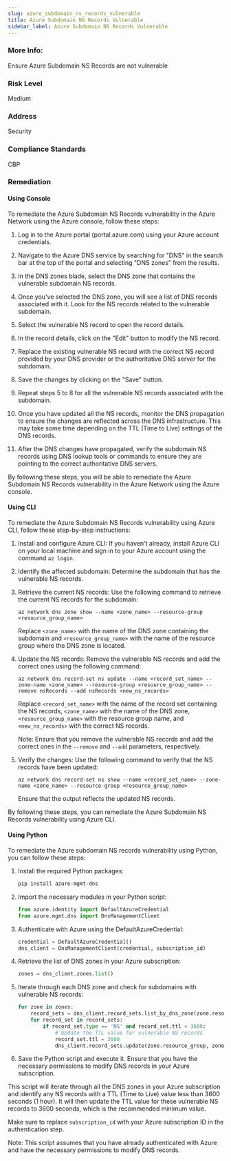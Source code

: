 ```yaml
---
slug: azure_subdomain_ns_records_vulnerable
title: Azure Subdomain NS Records Vulnerable
sidebar_label: Azure Subdomain NS Records Vulnerable
---
```


### More Info:

Ensure Azure Subdomain NS Records are not vulnerable

### Risk Level

Medium

### Address

Security

### Compliance Standards

CBP

### Remediation

#### Using Console

To remediate the Azure Subdomain NS Records vulnerability in the Azure Network using the Azure console, follow these steps:

1. Log in to the Azure portal (portal.azure.com) using your Azure account credentials.

2. Navigate to the Azure DNS service by searching for "DNS" in the search bar at the top of the portal and selecting "DNS zones" from the results.

3. In the DNS zones blade, select the DNS zone that contains the vulnerable subdomain NS records.

4. Once you've selected the DNS zone, you will see a list of DNS records associated with it. Look for the NS records related to the vulnerable subdomain.

5. Select the vulnerable NS record to open the record details.

6. In the record details, click on the "Edit" button to modify the NS record.

7. Replace the existing vulnerable NS record with the correct NS record provided by your DNS provider or the authoritative DNS server for the subdomain.

8. Save the changes by clicking on the "Save" button.

9. Repeat steps 5 to 8 for all the vulnerable NS records associated with the subdomain.

10. Once you have updated all the NS records, monitor the DNS propagation to ensure the changes are reflected across the DNS infrastructure. This may take some time depending on the TTL (Time to Live) settings of the DNS records.

11. After the DNS changes have propagated, verify the subdomain NS records using DNS lookup tools or commands to ensure they are pointing to the correct authoritative DNS servers.

By following these steps, you will be able to remediate the Azure Subdomain NS Records vulnerability in the Azure Network using the Azure console.

#### Using CLI

To remediate the Azure Subdomain NS Records vulnerability using Azure CLI, follow these step-by-step instructions:

1. Install and configure Azure CLI: If you haven't already, install Azure CLI on your local machine and sign in to your Azure account using the command `az login`.

2. Identify the affected subdomain: Determine the subdomain that has the vulnerable NS records.

3. Retrieve the current NS records: Use the following command to retrieve the current NS records for the subdomain:
   ```
   az network dns zone show --name <zone_name> --resource-group <resource_group_name>
   ```

   Replace `<zone_name>` with the name of the DNS zone containing the subdomain and `<resource_group_name>` with the name of the resource group where the DNS zone is located.

4. Update the NS records: Remove the vulnerable NS records and add the correct ones using the following command:
   ```
   az network dns record-set ns update --name <record_set_name> --zone-name <zone_name> --resource-group <resource_group_name> --remove nsRecords --add nsRecords <new_ns_records>
   ```

   Replace `<record_set_name>` with the name of the record set containing the NS records, `<zone_name>` with the name of the DNS zone, `<resource_group_name>` with the resource group name, and `<new_ns_records>` with the correct NS records.

   Note: Ensure that you remove the vulnerable NS records and add the correct ones in the `--remove` and `--add` parameters, respectively.

5. Verify the changes: Use the following command to verify that the NS records have been updated:
   ```
   az network dns record-set ns show --name <record_set_name> --zone-name <zone_name> --resource-group <resource_group_name>
   ```

   Ensure that the output reflects the updated NS records.

By following these steps, you can remediate the Azure Subdomain NS Records vulnerability using Azure CLI.

#### Using Python

To remediate the Azure subdomain NS records vulnerability using Python, you can follow these steps:

1. Install the required Python packages:
   ```bash
   pip install azure-mgmt-dns
   ```

2. Import the necessary modules in your Python script:
   ```python
   from azure.identity import DefaultAzureCredential
   from azure.mgmt.dns import DnsManagementClient
   ```

3. Authenticate with Azure using the DefaultAzureCredential:
   ```python
   credential = DefaultAzureCredential()
   dns_client = DnsManagementClient(credential, subscription_id)
   ```

4. Retrieve the list of DNS zones in your Azure subscription:
   ```python
   zones = dns_client.zones.list()
   ```

5. Iterate through each DNS zone and check for subdomains with vulnerable NS records:
   ```python
   for zone in zones:
       record_sets = dns_client.record_sets.list_by_dns_zone(zone.resource_group, zone.name)
       for record_set in record_sets:
           if record_set.type == 'NS' and record_set.ttl < 3600:
               # Update the TTL value for vulnerable NS records
               record_set.ttl = 3600
               dns_client.record_sets.update(zone.resource_group, zone.name, record_set.name, record_set.type, record_set)
   ```

6. Save the Python script and execute it. Ensure that you have the necessary permissions to modify DNS records in your Azure subscription.

This script will iterate through all the DNS zones in your Azure subscription and identify any NS records with a TTL (Time to Live) value less than 3600 seconds (1 hour). It will then update the TTL value for these vulnerable NS records to 3600 seconds, which is the recommended minimum value.

Make sure to replace `subscription_id` with your Azure subscription ID in the authentication step.

Note: This script assumes that you have already authenticated with Azure and have the necessary permissions to modify DNS records.


